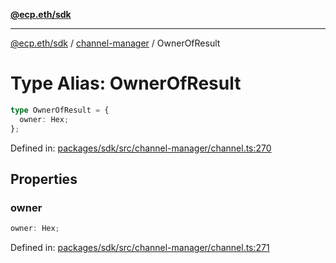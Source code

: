 [**@ecp.eth/sdk**](../../index.mdx)

---

[@ecp.eth/sdk](/sdk-reference/index.mdx) / [channel-manager](/sdk-reference/channel-manager/index.mdx) / OwnerOfResult

# Type Alias: OwnerOfResult

```ts
type OwnerOfResult = {
  owner: Hex;
};
```

Defined in: [packages/sdk/src/channel-manager/channel.ts:270](https://github.com/ecp-eth/comments-monorepo/blob/main/packages/sdk/src/channel-manager/channel.ts#L270)

## Properties

### owner

```ts
owner: Hex;
```

Defined in: [packages/sdk/src/channel-manager/channel.ts:271](https://github.com/ecp-eth/comments-monorepo/blob/main/packages/sdk/src/channel-manager/channel.ts#L271)

